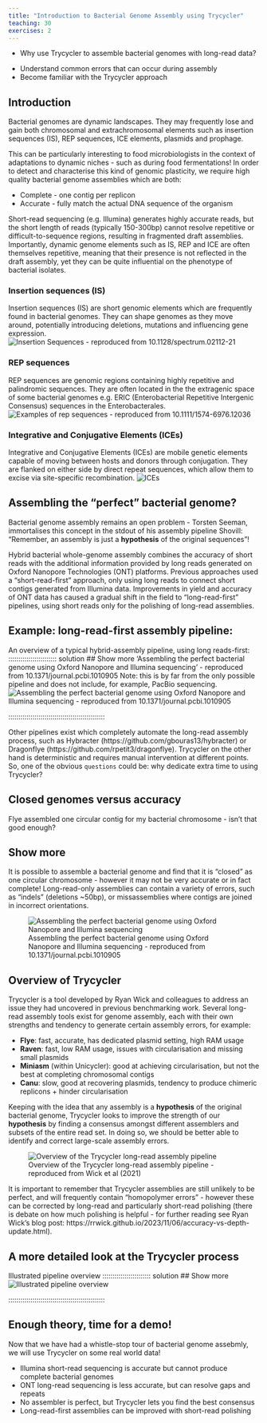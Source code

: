 ```yaml
---
title: "Introduction to Bacterial Genome Assembly using Trycycler"
teaching: 30
exercises: 2
---
```


:::::::::::::::::::::::::::::::::::::: questions 

- Why use Trycycler to assemble bacterial genomes with long-read data?

::::::::::::::::::::::::::::::::::::::::::::::::

::::::::::::::::::::::::::::::::::::: objectives

- Understand common errors that can occur during assembly
- Become familiar with the Trycycler approach 

::::::::::::::::::::::::::::::::::::::::::::::::

## Introduction

Bacterial genomes are dynamic landscapes. They may frequently lose and gain both chromosomal and extrachromosomal elements such as insertion sequences (IS), REP sequences, ICE elements, plasmids and prophage.

This can be particularly interesting to food microbiologists in the context of adaptations to dynamic niches - such as during food fermentations! In order to detect and characterise this kind of genomic plasticity, we require high quality bacterial genome assemblies which are both:

* Complete - one contig per replicon
* Accurate - fully match the actual DNA sequence of the organism

Short-read sequencing (e.g. Illumina) generates highly accurate reads, but the short length of reads (typically 150-300bp) cannot resolve repetitive or difficult-to-sequence regions, resulting in fragmented draft assemblies. Importantly, dynamic genome elements such as IS, REP and ICE are often themselves repetitive, meaning that their presence is not reflected in the draft assembly, yet they can be quite influential on the phenotype of bacterial isolates.

:::::::::::::::::::::::::::::::::::::::::: spoiler
### Insertion sequences (IS)

Insertion sequences (IS) are short genomic elements which are frequently found in bacterial genomes. They can shape genomes as they move around, potentially introducing deletions, mutations and influencing gene expression.
![Overview of IS - reproduced from 10.1128/spectrum.02112-21](https://www.ncbi.nlm.nih.gov/pmc/articles/instance/9241782/bin/spectrum.02112-21-f007.jpg){alt='Insertion Sequences - reproduced from 10.1128/spectrum.02112-21'}
::::::::::::::::::::::::::::::::::::::::::::::::::

:::::::::::::::::::::::::::::::::::::::::: spoiler
### REP sequences

REP sequences are genomic regions containing highly repetitive and palindromic sequences. They are often located in the the extragenic space of some bacterial genomes e.g. ERIC (Enterobacterial Repetitive Intergenic Consensus) sequences in the Enterobacterales.
![Overview of rep sequences - reproduced from 10.1111/1574-6976.12036](https://d3i71xaburhd42.cloudfront.net/9d601ea51726a3257a80ba2f7cc9f98c4a569397/2-Figure1-1.png){alt='Examples of rep sequences - reproduced from 10.1111/1574-6976.12036'}

::::::::::::::::::::::::::::::::::::::::::::::::::

:::::::::::::::::::::::::::::::::::::::::: spoiler
### Integrative and Conjugative Elements (ICEs)

Integrative and Conjugative Elements (ICEs) are mobile genetic elements capable of moving between hosts and donors through conjugation. They are flanked on either side by direct repeat sequences, which allow them to excise via site-specific recombination.
![Overview of ICE structure - reproduced from 10.1007/s10142-022-00903-2](https://media.springernature.com/lw685/springer-static/image/art%3A10.1007%2Fs10142-022-00903-2/MediaObjects/10142_2022_903_Fig2_HTML.png?as=webp){alt='ICEs'}

::::::::::::::::::::::::::::::::::::::::::::::::::

## Assembling the "perfect" bacterial genome?

Bacterial genome assembly remains an open problem - Torsten Seeman, immortalises this concept in the stdout of his assembly pipeline Shovill: "Remember, an assembly is just a **hypothesis** of the original sequences"! 

Hybrid bacterial whole-genome assembly combines the accuracy of short reads with the additional information provided by long reads generated on Oxford Nanopore Technologies (ONT) platforms. Previous approaches used a "short-read-first" approach, only using long reads to connect short contigs generated from Illumina data. Improvements in yield and accuracy of ONT data has caused a gradual shift in the field to "long-read-first" pipelines, using short reads only for the polishing of long-read assemblies.

::::::::::::::::::::::::::::::::::::: challenge 
## Example: long-read-first assembly pipeline:
An overview of a typical hybrid-assembly pipeline, using long reads-first:
:::::::::::::::::::::::: solution
## Show more
'Assembling the perfect bacterial genome using Oxford Nanopore and Illumina sequencing' - reproduced from 10.1371/journal.pcbi.1010905
Note: this is by far from the only possible pipeline and does not include, for example, PacBio sequencing.
![Assembling the perfect bacterial genome using Oxford Nanopore and Illumina sequencing - reproduced from 10.1371/journal.pcbi.1010905](https://www.researchgate.net/publication/368938787/figure/fig1/AS:11431281124501087@1677968652785/Illustrated-overview-of-our-recommended-approach-to-perfect-bacterial-whole-genome.png){alt='Assembling the perfect bacterial genome using Oxford Nanopore and Illumina sequencing - reproduced from 10.1371/journal.pcbi.1010905'}
:::::::::::::::::::::::::::::::::
::::::::::::::::::::::::::::::::::::::::::::::::

Other pipelines exist which completely automate the long-read assembly process, such as Hybracter (https://github.com/gbouras13/hybracter) or Dragonflye (https://github.com/rpetit3/dragonflye). Trycycler on the other hand is deterministic and requires manual intervention at different points. So, one of the obvious `questions` could be: why dedicate extra time to using Trycycler?

::::::::::::::::::::::::::::::::::::: challenge 

## Closed genomes versus accuracy
Flye assembled one circular contig for my bacterial chromosome - isn't that good enough?

:::::::::::::::::::::::: solution 

## Show more
It is possible to assemble a bacterial genome and find that it is "closed" as one circular chromosome - however it may not be very accurate or in fact complete! Long-read-only assemblies can contain a variety of errors, such as "indels" (deletions ~50bp), or missassemblies where contigs are joined in incorrect orientations.

![Assembling the perfect bacterial genome using Oxford Nanopore and Illumina sequencing - reproduced from 10.1371/journal.pcbi.1010905](https://journals.plos.org/ploscompbiol/article/figure/image?size=large&id=10.1371/journal.pcbi.1010905.g002){alt='Assembling the perfect bacterial genome using Oxford Nanopore and Illumina sequencing'}

:::::::::::::::::::::::::::::::::
::::::::::::::::::::::::::::::::::::::::::::::::

## Overview of Trycycler

Trycycler is a tool developed by Ryan Wick and colleagues to address an issue they had uncovered in previous benchmarking work. Several long-read assembly tools exist for genome assembly, each with their own strengths and tendency to generate certain assembly errors, for example:

* **Flye**: fast, accurate, has dedicated plasmid setting, high RAM usage
* **Raven**: fast, low RAM usage, issues with circularisation and missing small plasmids
* **Miniasm** (within Unicycler): good at achieving circularisation, but not the best at completing chromosomal contigs
* **Canu**: slow, good at recovering plasmids, tendency to produce chimeric replicons + hinder circularisation

Keeping with the idea that any assembly is a **hypothesis** of the original bacterial genome, Trycycler looks to improve the strength of our **hypothesis** by finding a consensus amongst different assemblers and subsets of the entire read set. In doing so, we should be better able to identify and correct large-scale assembly errors. 

![Overview of the Trycycler long-read assembly pipeline - reproduced from Wick et al (2021)](https://www.researchgate.net/publication/354593531/figure/fig1/AS:1068171633106963@1631683371578/Overview-of-the-Trycycler-long-read-assembly-pipeline-Before-Trycycler-is-run-the-user.png){alt='Overview of the Trycycler long-read assembly pipeline'}

It is important to remember that Trycycler assemblies are still unlikely to be perfect, and will frequently contain "homopolymer errors" - however these can be corrected by long-read and particularly short-read polishing (there is debate on how much polishing is helpful - for further reading see Ryan Wick's blog post: https://rrwick.github.io/2023/11/06/accuracy-vs-depth-update.html).

::::::::::::::::::::::::::::::::::::: challenge 
## A more detailed look at the Trycycler process
Illustrated pipeline overview
:::::::::::::::::::::::: solution
## Show more
![Illustrated pipeline overview - reproduced from https://github.com/rrwick/Trycycler/wiki/](https://github.com/rrwick/Trycycler/wiki/images/pipeline.png){alt='Illustrated pipeline overview'}
:::::::::::::::::::::::::::::::::
::::::::::::::::::::::::::::::::::::::::::::::::

## Enough theory, time for a demo!

Now that we have had a whistle-stop tour of bacterial genome assebmly, we will use Trycycler on some real world data!

::::::::::::::::::::::::::::::::::::: keypoints 

- Illumina short-read sequencing is accurate but cannot produce complete bacterial genomes
- ONT long-read sequencing is less accurate, but can resolve gaps and repeats 
- No assembler is perfect, but Trycycler lets you find the best consensus
- Long-read-first assemblies can be improved with short-read polishing

::::::::::::::::::::::::::::::::::::::::::::::::

[r-markdown]: https://rmarkdown.rstudio.com/
